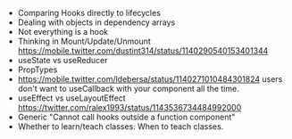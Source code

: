 - Comparing Hooks directly to lifecycles
- Dealing with objects in dependency arrays
- Not everything is a hook
- Thinking in Mount/Update/Unmount
  https://mobile.twitter.com/dustint314/status/1140290540153401344
- useState vs useReducer
- PropTypes
- https://mobile.twitter.com/ldebersa/status/1140271010484301824 users don't
  want to useCallback with your component all the time.
- useEffect vs useLayoutEffect
  https://twitter.com/ralex1993/status/1143536734484992000
- Generic "Cannot call hooks outside a function component"
- Whether to learn/teach classes. When to teach classes.
